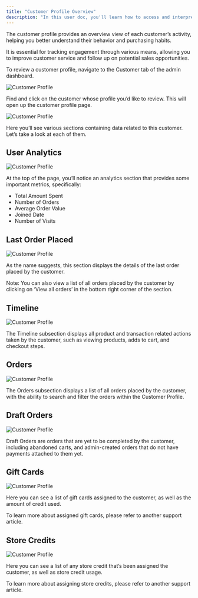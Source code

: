 ```yaml
---
title: "Customer Profile Overview"
description: "In this user doc, you'll learn how to access and interpret the Customer Profile Overview in the Spree admin panel."
---
```


The customer profile provides an overview view of each customer’s activity, helping you better understand their behavior and purchasing habits. 

It is essential for tracking engagement through various means, allowing you to improve customer service and follow up on potential sales opportunities.

To review a customer profile, navigate to the Customer tab of the admin dashboard.

<img alt="Customer Profile" classname="block dark:hidden" src="https://vendo-production-res.cloudinary.com/image/upload/w_1920/q_auto/v1747649227/docs/Customers/Customer%20Profile%20Overview/5.2.1_Customer_Profile_-_Navigate_To_Tab_qzxziv.png" />

Find and click on the customer whose profile you’d like to review. This will open up the customer profile page.

<img alt="Customer Profile" classname="block dark:hidden" src="https://vendo-production-res.cloudinary.com/image/upload/w_1920/q_auto/v1747649231/docs/Customers/Customer%20Profile%20Overview/5.2.2_Customer_Profile_-_Open_Profile_Page_ijlotk.png" />

Here you’ll see various sections containing data related to this customer. Let’s take a look at each of them.

## User Analytics

<img alt="Customer Profile" classname="block dark:hidden" src="https://vendo-production-res.cloudinary.com/image/upload/w_1920/q_auto/v1747649227/docs/Customers/Customer%20Profile%20Overview/5.2.3_Customer_Profile_-_User_Analytics_udlgfw.png" />

At the top of the page, you’ll notice an analytics section that provides some important metrics, specifically:

- Total Amount Spent
- Number of Orders
- Average Order Value
- Joined Date
- Number of Visits

## Last Order Placed

<img alt="Customer Profile" classname="block dark:hidden" src="https://vendo-production-res.cloudinary.com/image/upload/w_1920/q_auto/v1747649228/docs/Customers/Customer%20Profile%20Overview/5.2.4_Customer_Profile_-_Last_Order_Placed_z7awul.png" />

As the name suggests, this section displays the details of the last order placed by the customer.

Note: You can also view a list of all orders placed by the customer by clicking on ‘View all orders’ in the bottom right corner of the section. 

## Timeline

<img alt="Customer Profile" classname="block dark:hidden" src="https://vendo-production-res.cloudinary.com/image/upload/w_1920/q_auto/v1747649228/docs/Customers/Customer%20Profile%20Overview/5.2.5_Customer_Profile_-_Timeline_hb6qdz.png" />

The Timeline subsection displays all product and transaction related actions taken by the customer, such as viewing products, adds to cart, and checkout steps.

## Orders

<img alt="Customer Profile" classname="block dark:hidden" src="https://vendo-production-res.cloudinary.com/image/upload/w_1920/q_auto/v1747649228/docs/Customers/Customer%20Profile%20Overview/5.2.6_Customer_Profile_-_Orders_x1ja2o.png" />

The Orders subsection displays a list of all orders placed by the customer, with the ability to search and filter the orders within the Customer Profile.

## Draft Orders

<img alt="Customer Profile" classname="block dark:hidden" src="https://vendo-production-res.cloudinary.com/image/upload/w_1920/q_auto/v1747649228/docs/Customers/Customer%20Profile%20Overview/5.2.7_Customer_Profile_-_Draft_Orders_l8enoa.png" />

Draft Orders are orders that are yet to be completed by the customer, including abandoned carts, and admin-created orders that do not have payments attached to them yet.

## Gift Cards

<img alt="Customer Profile" classname="block dark:hidden" src="https://vendo-production-res.cloudinary.com/image/upload/w_1920/q_auto/v1747649229/docs/Customers/Customer%20Profile%20Overview/5.2.8_Customer_Profile_-_Gift_Cards_afgs9g.png" />

Here you can see a list of gift cards assigned to the customer, as well as the amount of credit used.

To learn more about assigned gift cards, please refer to another support article.

## Store Credits

<img alt="Customer Profile" classname="block dark:hidden" src="https://vendo-production-res.cloudinary.com/image/upload/w_1920/q_auto/v1747649230/docs/Customers/Customer%20Profile%20Overview/5.2.9_Customer_Profile_-_Store_Credit_bkkx3p.png" />

Here you can see a list of any store credit that’s been assigned the customer, as well as store credit usage.

To learn more about assigning store credits, please refer to another support article.